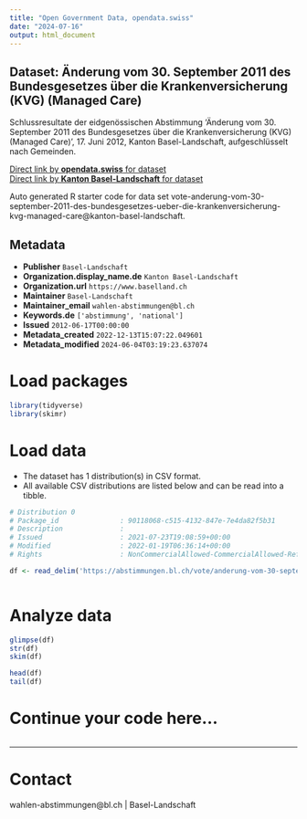 ```yaml
---
title: "Open Government Data, opendata.swiss"
date: "2024-07-16"
output: html_document
---
```


## Dataset: Änderung vom 30. September 2011 des Bundesgesetzes über die Krankenversicherung (KVG) (Managed Care)

Schlussresultate der eidgenössischen Abstimmung 'Änderung vom 30. September 2011 des Bundesgesetzes über die Krankenversicherung (KVG) (Managed Care)', 17. Juni 2012, Kanton Basel-Landschaft, aufgeschlüsselt nach Gemeinden.

[Direct link by **opendata.swiss** for dataset](https://opendata.swiss/de/dataset/anderung-vom-30-september-2011-des-bundesgesetzes-uber-die-krankenversicherung-kvg-managed-care)<br>
[Direct link by **Kanton Basel-Landschaft** for dataset](https://abstimmungen.bl.ch/vote/anderung-vom-30-september-2011-des-bundesgesetzes-ueber-die-krankenversicherung-kvg-managed-care/data)

Auto generated R starter code for data set vote-anderung-vom-30-september-2011-des-bundesgesetzes-ueber-die-krankenversicherung-kvg-managed-care@kanton-basel-landschaft.

## Metadata

- **Publisher** `Basel-Landschaft`
- **Organization.display_name.de** `Kanton Basel-Landschaft`
- **Organization.url** `https://www.baselland.ch`
- **Maintainer** `Basel-Landschaft`
- **Maintainer_email** `wahlen-abstimmungen@bl.ch`
- **Keywords.de** `['abstimmung', 'national']`
- **Issued** `2012-06-17T00:00:00`
- **Metadata_created** `2022-12-13T15:07:22.049601`
- **Metadata_modified** `2024-06-04T03:19:23.637074`


# Load packages

```r

library(tidyverse)
library(skimr)

```

# Load data

-   The dataset has 1 distribution(s) in CSV format.
-   All available CSV distributions are listed below and can be read into a tibble.

```r

# Distribution 0
# Package_id               : 90118068-c515-4132-847e-7e4da82f5b31
# Description              : 
# Issued                   : 2021-07-23T19:08:59+00:00
# Modified                 : 2022-01-19T06:36:14+00:00
# Rights                   : NonCommercialAllowed-CommercialAllowed-ReferenceRequired

df <- read_delim('https://abstimmungen.bl.ch/vote/anderung-vom-30-september-2011-des-bundesgesetzes-ueber-die-krankenversicherung-kvg-managed-care/data-csv')



```

# Analyze data

```r

glimpse(df)
str(df)
skim(df)

head(df)
tail(df)

```

# Continue your code here...

```r

```

------------------------------------------------------------------------

# Contact

wahlen-abstimmungen@bl.ch | Basel-Landschaft
